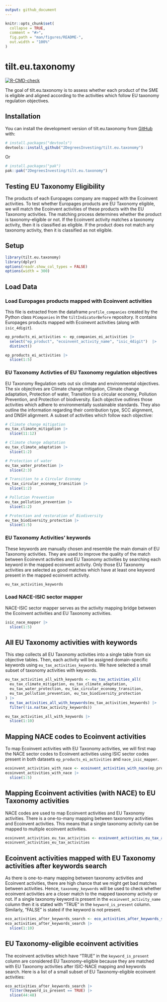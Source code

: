 ```yaml
---
output: github_document
---
```


<!-- README.md is generated from README.Rmd. Please edit that file -->

```r
knitr::opts_chunk$set(
  collapse = TRUE,
  comment = "#>",
  fig.path = "man/figures/README-",
  out.width = "100%"
)
```

# tilt.eu.taxonomy

<!-- badges: start -->
[![R-CMD-check](https://github.com/2DegreesInvesting/tilt.eu.taxonomy/actions/workflows/R-CMD-check.yaml/badge.svg)](https://github.com/2DegreesInvesting/tilt.eu.taxonomy/actions/workflows/R-CMD-check.yaml)
<!-- badges: end -->

The goal of tilt.eu.taxonomy is to assess whether each product of the SME 
is eligible and aligned according to the activities which follow EU taxonomy 
regulation objectives.

## Installation

You can install the development version of tilt.eu.taxonomy from [GitHub](https://github.com/) with:

``` r
# install.packages("devtools")
devtools::install_github("2DegreesInvesting/tilt.eu.taxonomy")
```

Or

``` r
# install.packages("pak")
pak::pak("2DegreesInvesting/tilt.eu.taxonomy")
```

## Testing EU Taxonomy Eligibility

The products of each Europages company are mapped with the Ecoinvent activities. To test whether Europages products are EU Taxonomy eligible, we will match the Ecoinvent activities of these products with the EU Taxonomy activities. The matching process determines whether the product is taxonomy-eligible or not. If the Ecoinvent activity matches a taxonomy activity, then it is classified as eligible. If the product does not match any taxonomy activity, then it is classified as not eligible.

## Setup

```r
library(tilt.eu.taxonomy)
library(dplyr)
options(readr.show_col_types = FALSE)
options(width = 300)
```

## Load Data

### Load Europages products mapped with Ecoinvent activities

This file is extracted from the dataframe `profile_companies` created by the Python class `PCompanies` in the `tiltIndicatorBefore` repository. It contains Europages products mapped with Ecoinevnt activities (along with `isic_4digit`).

```r
ep_products_ei_activities <- ep_companies_ei_activities |>
  select("ep_product", "ecoinvent_activity_name", "isic_4digit")  |>
  distinct()

ep_products_ei_activities |>
  slice(1:5)
```

### EU Taxonomy Activties of EU Taxonomy regulation objectives

EU Taxonomy Regulation sets out six climate and environmental objectives. The six objectives are Climate change mitigation, Climate change adaptation, Protection of water, Transition to a circular economy, Pollution Prevention, and Protection of biodiversity. Each objective outlines those activities which adhere to environmentally sustainable standards. They also outline the information regarding their contribution type, SCC alignment, and DNSH alignment. A subset of activities which follow each objective:

```r
# Climate change mitigation
eu_tax_climate_mitigation |>
  slice(11:12)
```

```r
# Climate change adaptation
eu_tax_climate_adaptation |>
  slice(1:2)
```

```r
# Protection of water
eu_tax_water_protection |>
  slice(2:3)
```

```r
# Transition to a Circular Economy
eu_tax_circular_economy_transition |>
  slice(1:2)
```

```r
# Pollution Prevention
eu_tax_pollution_prevention |>
  slice(1:2)
```

```r
# Protection and restoration of Biodiversity
eu_tax_biodiversity_protection |>
  slice(1:5)
```

### EU Taxonomy Activities' keywords

These keywords are manually chosen and resemble the main domain of EU Taxonomy activities. They are used to improve the quality of the match between Ecoinevnt activities and EU Taxonomy activities by searching each keyword in the mapped ecoinvent activity. Only those EU Taxonomy activities are selected as good matches which have at least one keyword present in the mapped ecoinvent activity.

```r
eu_tax_activities_keywords
```

### Load NACE-ISIC sector mapper

NACE-ISIC sector mapper serves as the activity mapping bridge between the Ecoinvent activities and EU Taxonomy activities.

```r
isic_nace_mapper |>
  slice(1:5)
```

## All EU Taxonomy activities with keywords

This step collects all EU Taxonomy activities into a single table from six objective tables. Then, each activity will be assigned domain-specific keywords using `eu_tax_activities_keywords`. We have selected a small subset of taxonomy activities with keywords.

```r
eu_tax_activities_all_with_keywords <- eu_tax_activities_all(
  eu_tax_climate_mitigation, eu_tax_climate_adaptation,
  eu_tax_water_protection, eu_tax_circular_economy_transition,
  eu_tax_pollution_prevention, eu_tax_biodiversity_protection
) |>
  eu_tax_activities_all_with_keywords(eu_tax_activities_keywords) |>
  filter(!is.na(tax_activity_keywords))

eu_tax_activities_all_with_keywords |>
  slice(1:10)
```

## Mapping NACE codes to Ecoinvent activities

To map Ecoinvent activities with EU Taxonomy activities, we will first map the NACE sector codes to Ecoinvent activities using ISIC sector codes present in both datasets `ep_products_ei_activities` and `nace_isic_mapper`.

```r
ecoinvent_activities_with_nace <- ecoinvent_activities_with_nace(ep_products_ei_activities, isic_nace_mapper)
ecoinvent_activities_with_nace |>
  slice(1:5)
```

## Mapping Ecoinvent activities (with NACE) to EU Taxonomy activities

NACE codes are used to map Ecoinvent activities and EU Taxonomy activities. There is a one-to-many mapping between taxonomy activities and Ecoinvent activities. This means that a single taxonomy activity can be mapped to multiple ecoinvent activities.

```r
ecoinvent_activities_eu_tax_activities <- ecoinvent_activities_eu_tax_activities(ecoinvent_activities_with_nace, eu_tax_activities_all_with_keywords)
ecoinvent_activities_eu_tax_activities
```

## Ecoinvent activities mapped with EU Taxonomy activities after keywords search

As there is one-to-many mapping between taxonomy activities and Ecoinvent activities, there are high chance that we might get bad matches between activities. Hence, `taxonomy_keywords` will be used to check whether ecoinvent activities are a closer match to the mapped taxonomy activity or not. If a single taxonomy keyword is present in the `ecoinvent_activity_name` column then it is stated with "TRUE" in the `keyword_is_present` column. Similarly, "FALSE" is stated if the keyword is not present. 

```r
eco_activities_after_keywords_search <- eco_activities_after_keywords_search(ecoinvent_activities_eu_tax_activities)
eco_activities_after_keywords_search |>
  slice(1:10)
```

## EU Taxonomy-eligible ecoinvent activities

The ecoinvent activities which have "TRUE" in the `keyword_is_present` column are considered EU Taxonomy-eligible because they are matched with EU Taxonomy activities after ISIC-NACE mapping and keywords search. Here is a list of a small subset of EU Taxonomy-eligible ecoinvent activities:

```r
eco_activities_after_keywords_search |>
  filter(keyword_is_present == TRUE) |>
  slice(44:48)
```
